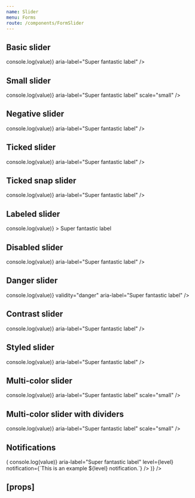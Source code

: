 ```yaml
---
name: Slider
menu: Forms
route: /components/FormSlider
---
```



<PageTitle title="Slider" src="components/Form/Slider" />

## Basic slider

<Playground>
  <FormComponentDemo property="value" initialValue={10}>
    <Slider
      id="demo-basic-slider"
      width="100%"
      valuePosition="right"
      onChange={(event, value) => console.log(value)}
      aria-label="Super fantastic label"
    />
  </FormComponentDemo>
</Playground>

## Small slider

<Playground>
  <FormComponentDemo property="value" initialValue={10}>
    <Slider
      id="demo-small-slider"
      width="100%"
      valuePosition="right"
      onChange={(event, value) => console.log(value)}
      aria-label="Super fantastic label"
      scale="small"
    />
  </FormComponentDemo>
</Playground>

## Negative slider

<Playground>
  <FormComponentDemo property="value" initialValue={-10}>
    <Slider
      id="demo-negative-slider"
      width="100%"
      min={-40}
      max={0}
      valuePosition="right"
      onChange={(event, value) => console.log(value)}
      aria-label="Super fantastic label"
    />
  </FormComponentDemo>
</Playground>

## Ticked slider

<Playground>
  <FormComponentDemo property="value" initialValue={10}>
    <Slider
      id="demo-ticked-slider"
      width="100%"
      min={0}
      max={100}
      step={1}
      tick={10}
      valuePosition="right"
      onChange={(event, value) => console.log(value)}
      aria-label="Super fantastic label"
    />
  </FormComponentDemo>
</Playground>

## Ticked snap slider

<Playground>
  <FormComponentDemo property="value" initialValue={2}>
    <Slider
      id="demo-ticked-snap-slider"
      width="100%"
      min={0}
      max={5}
      step={1}
      tick={1}
      snap
      valuePosition="right"
      onChange={(event, value) => console.log(value)}
      aria-label="Super fantastic label"
    />
  </FormComponentDemo>
</Playground>

## Labeled slider

<Playground>
  <FormComponentDemo property="value" initialValue={4.5}>
    <Slider
      id="demo-labeled-slider"
      width="100%"
      min={2}
      max={12}
      step={0.1}
      valuePosition="top"
      onChange={(event, value) => console.log(value)}
    >
      Super fantastic label
    </Slider>
  </FormComponentDemo>
</Playground>

## Disabled slider

<Playground>
  <FormComponentDemo property="value" initialValue={30}>
    <Slider
      disabled
      id="demo-disabled-slider"
      width="100%"
      onChange={(event, value) => console.log(value)}
      aria-label="Super fantastic label"
    />
  </FormComponentDemo>
</Playground>

## Danger slider

<Playground>
  <FormComponentDemo property="value" initialValue={60}>
    <Slider
      id="demo-danger-slider"
      width="100%"
      onChange={(event, value) => console.log(value)}
      validity="danger"
      aria-label="Super fantastic label"
    />
  </FormComponentDemo>
</Playground>

## Contrast slider

<Playground>
  <FormComponentDemo property="value" initialValue={30} contrast>
    <Slider
      contrast
      id="demo-contrast-slider"
      width="100%"
      onChange={(event, value) => console.log(value)}
      aria-label="Super fantastic label"
    />
  </FormComponentDemo>
</Playground>

## Styled slider

<Playground>
  <FormComponentDemo property="value" initialValue={30}>
    <StyledSlider
      trackBackground="#e4e4e4"
      trackFillBackground="#642da0"
      handleBackgroundColor="#283992"
      tickBackgroundColor="#283992"
      id="demo-styled-slider"
      width="100%"
      onChange={(event, value) => console.log(value)}
      aria-label="Super fantastic label"
    />
  </FormComponentDemo>
</Playground>

## Multi-color slider

<Playground>
  <FormComponentDemo property="value" initialValue={2}>
    <MultiColorSlider
      id="demo-multi-color-slider"
      width="100%"
      colors={['danger', 'warning', 'success']}
      valuePosition="right"
      onChange={(event, value) => console.log(value)}
      aria-label="Super fantastic label"
      scale="small"
    />
  </FormComponentDemo>
</Playground>

## Multi-color slider with dividers

<Playground>
  <FormComponentDemo property="value" initialValue={2}>
    <MultiColorSlider
      id="demo-multi-color-slider-divider"
      width="100%"
      colors={['danger', 'warning', 'success']}
      valuePosition="right"
      variant="divider"
      onChange={(event, value) => console.log(value)}
      aria-label="Super fantastic label"
      scale="small"
    />
  </FormComponentDemo>
</Playground>

## Notifications

<Playground>
  <Looper
    list={['success', 'danger', 'warning', 'primary', 'neutral']}
    render={level => (
      <FormComponentDemo property="value" initialValue="20">
        <NotifiedSlider
          id="demo-notified-slider"
          width="100%"
          valuePosition="right"
          onChange={(event, value) => console.log(value)}
          aria-label="Super fantastic label"
          level={level}
          notification={`This is an example ${level} notification.`}
        />
      </FormComponentDemo>
    )}
  />
</Playground>

## \[props\]

<Props of={Slider} />
